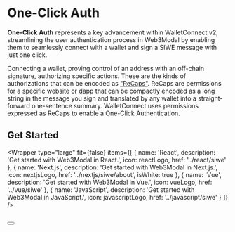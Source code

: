 

# One-Click Auth

**One-Click Auth** represents a key advancement within WalletConnect v2, streamlining the user authentication process in Web3Modal by enabling them to seamlessly connect with a wallet and sign a SIWE message with just one click.

Connecting a wallet, proving control of an address with an off-chain signature, authorizing specific actions. These are the kinds of authorizations that can be encoded as ["ReCaps"](https://eips.ethereum.org/EIPS/eip-5573). ReCaps are permissions for a specific website or dapp that can be compactly encoded as a long string in the message you sign and translated by any wallet into a straight-forward one-sentence summary.
WalletConnect uses permissions expressed as ReCaps to enable a One-Click Authentication.

## Get Started

<Wrapper
  type="large"
  fit={false}
  items={[
    {
      name: 'React',
      description: 'Get started with Web3Modal in React.',
      icon: reactLogo,
      href: '../react/siwe'
    },
    {
      name: 'Next.js',
      description: 'Get started with Web3Modal in Next.js.',
      icon: nextjsLogo,
      href: '../nextjs/siwe/about',
      isWhite: true
    },
    {
      name: 'Vue',
      description: 'Get started with Web3Modal in Vue.',
      icon: vueLogo,
      href: '../vue/siwe'
    },
    {
      name: 'JavaScript',
      description: 'Get started with Web3Modal in JavaScript.',
      icon: javascriptLogo,
      href: '../javascript/siwe'
    }
  ]}
/>

<br />
<Button name="Try Demo" url="https://lab.web3modal.com/library/wagmi-siwe/" />
